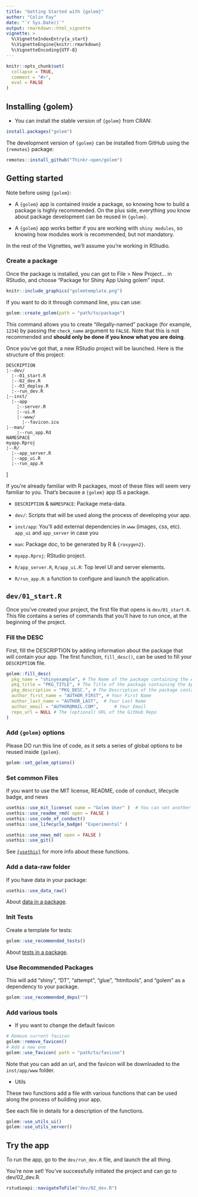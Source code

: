 ```yaml
---
title: "Getting Started with {golem}"
author: "Colin Fay"
date: "`r Sys.Date()`"
output: rmarkdown::html_vignette
vignette: >
  %\VignetteIndexEntry{a_start}
  %\VignetteEngine{knitr::rmarkdown}
  %\VignetteEncoding{UTF-8}
---
```


<script type="text/javascript">
$(document).ready(function () {
  window.initializeCodeFolding("show" === "show");
});
</script>

```r
knitr::opts_chunk$set(
  collapse = TRUE,
  comment = "#>", 
  eval = FALSE
)
```

## Installing {golem}

+ You can install the stable version of `{golem}` from CRAN:

``` r
install.packages("golem")
```


The development version of `{golem}` can be installed from GitHub using the `{remotes}` package: 

```r
remotes::install_github("Thinkr-open/golem")
```

## Getting started 

Note before using `{golem}`: 

- A `{golem}` app is contained inside a package, so knowing how to build a package is highly recommended. On the plus side, everything you know about package development can be reused in `{golem}`.

- A `{golem}` app works better if you are working with `shiny modules`, so knowing how modules work is recommended, but not mandatory. 

In the rest of the Vignettes, we'll assume you're working in RStudio. 

### Create a package

Once the package is installed, you can got to File > New Project... in RStudio, and choose "Package for Shiny App Using golem" input. 

```r
knitr::include_graphics("golemtemplate.png")
```


If you want to do it through command line, you can use:

```r
golem::create_golem(path = "path/to/package")
```

This command allows you to create "illegally-named" package (for example, `1234`) by passing the `check_name` argument to `FALSE`. Note that this is not recommended and __should only be done if you know what you are doing__. 

Once you've got that, a new RStudio project will be launched. Here is the structure of this project:

```
DESCRIPTION               
¦--dev/          
  ¦--01_start.R           
  ¦--02_dev.R           
  ¦--03_deploy.R           
  ¦--run_dev.R
¦--inst/ 
  ¦--app                
    ¦--server.R       
    ¦--ui.R           
    ¦--www/          
      ¦--favicon.ico
¦--man/ 
    ¦--run_app.Rd      
NAMESPACE
myapp.Rproj
¦--R/ 
  ¦--app_server.R       
  ¦--app_ui.R           
  ¦--run_app.R      
```
]

If you're already familiar with R packages, most of these files will seem very familiar to you. That's because a `{golem}` app IS a package.

+ `DESCRIPTION` & `NAMESPACE`: Package meta-data.

+ `dev/`: Scripts that will be used along the process of developing your app. 

+ `inst/app`: You'll add external dependencies in `www` (images, css, etc). `app_ui` and `app_server` in case you 

+ `man`: Package doc, to be generated by R & `{roxygen2}`.  

+ `myapp.Rproj`: RStudio project.

+ `R/app_server.R`, `R/app_ui.R`: Top level UI and server elements. 

+ `R/run_app.R`: a function to configure and launch the application.

## `dev/01_start.R`

Once you've created your project, the first file that opens is `dev/01_start.R`. This file contains a series of commands that you'll have to run once, at the beginning of the project. 

### Fill the DESC

First, fill the DESCRIPTION by adding information about the package that will contain your app. The first function, `fill_desc()`, can be used to fill your `DESCRIPTION` file.

```r
golem::fill_desc(
  pkg_name = "shinyexample", # The Name of the package containing the App 
  pkg_title = "PKG_TITLE", # The Title of the package containing the App 
  pkg_description = "PKG_DESC.", # The Description of the package containing the App 
  author_first_name = "AUTHOR_FIRST", # Your First Name
  author_last_name = "AUTHOR_LAST",  # Your Last Name
  author_email = "AUTHOR@MAIL.COM",      # Your Email
  repo_url = NULL # The (optional) URL of the GitHub Repo
)    
```

### Add `{golem}` options

Please DO run this line of code, as it sets a series of global options to be reused inside `{golem}`.

```r
golem::set_golem_options()
```


### Set common Files 

If you want to use the MIT license, README, code of conduct, lifecycle badge, and news

```r
usethis::use_mit_license( name = "Golem User" )  # You can set another license here
usethis::use_readme_rmd( open = FALSE )
usethis::use_code_of_conduct()
usethis::use_lifecycle_badge( "Experimental" )

usethis::use_news_md( open = FALSE )
usethis::use_git()
```

See [`{usethis}`](https://usethis.r-lib.org/) for more info about these functions.

### Add a data-raw folder

If you have data in your package: 

```r
usethis::use_data_raw()
```

About [data in a package](http://r-pkgs.had.co.nz/data.html).

### Init Tests

Create a template for tests:

```r
golem::use_recommended_tests()
```

About [tests in a package](http://r-pkgs.had.co.nz/tests.html).

### Use Recommended Packages

This will add "shiny", "DT", "attempt", "glue", "htmltools", and "golem" as a dependency to your package.

```r
golem::use_recommended_deps("")
```

### Add various tools

+ If you want to change the default favicon

```r
# Remove current favicon
golem::remove_favicon()
# Add a new one
golem::use_favicon( path = "path/to/favicon")
```

Note that you can add an url, and the favicon will be downloaded to the `inst/app/www` folder. 

+ Utils

These two functions add a file with various functions that can be used along the process of building your app.

See each file in details for a description of the functions.

```r
golem::use_utils_ui()
golem::use_utils_server()
```


## Try the app

To run the app, go to the `dev/run_dev.R` file, and launch the all thing.

You're now set! You've successfully initiated the project and can go to dev/02_dev.R.

```r
rstudioapi::navigateToFile("dev/02_dev.R")
```


